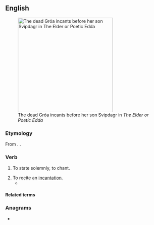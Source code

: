 ==English==
[[File:Groa&#039;s Incantation.jpg|thumb|300px|The dead Gróa incants before her son Svipdagr in ''The Elder or Poetic Edda'']]
===Etymology===
{{PIE root|en|keh₂n}}
From {{bor|en|la|incantō}}. {{doublet|en|enchant}}.

===Verb===
{{en-verb}}

# {{lb|en|rare}} To state solemnly, to chant.
# To recite an [[incantation]].
#* {{quote-book|en|year=2020|author=[[w:Hilary Mantel|Hilary Mantel]]|title=[[w:The Mirror and the Light|The Mirror and the Light]]|publisher=Fourth Estate|page=378|passage=They now remember a tall man wrapped in a cloak [...] '''incanting''' to himself as he crossed the road.}}
====Related terms====
{{rootsee|en|keh₂n}}

===Anagrams===
* {{anagrams|en|a=acinnt|Cantin|cannit|tannic|tin can}}